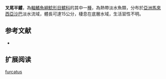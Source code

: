 {{Speciesbox
| name = 叉尾半鱨
| image = 
| image_width = 250px
| image_caption = 
| status = NE
| status_system = IUCN3.1
| genus = Hemibagrus
| species = furcatus
| authority = [[Ng,_Martin-Smith_&_Ng|Ng, Martin-Smith & Ng]], 2000
| synonyms = 
}}
'''叉尾半鱨'''，為[[輻鰭魚綱|輻鰭魚綱]][[鯰形目|鯰形目]][[鱨科|鱨科]]的其中一[[種|種]]，為熱帶淡水魚類，分布於[[亞洲|亞洲]][[馬來西亞|馬來西亞]][[沙巴|沙巴]]淡水流域，體長可達15公分，棲息在底層水域，生活習性不明。

==参考文献==
*{{FishBase_species|genus=Hemibagrus|species=furcatus|year=2015|month=4}}

== 扩展阅读 ==
{{refbegin}}
{{wikispecies-inline|Hemibagrus furcatus|叉尾半鱨}}
{{refend}}
{{Taxonbar|from=Q6412547}}

[[Category:半鱨屬|furcatus]]